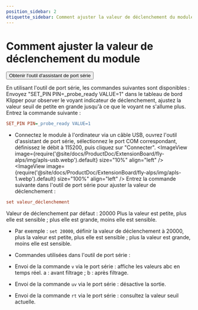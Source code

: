 ```yaml
---
position_sidebar: 2
étiquette_sidebar: Comment ajuster la valeur de déclenchement du module
---
```



# Comment ajuster la valeur de déclenchement du module
<Button variant="contained" disableElevation component="a" rel="noopener" href="https://apps.microsoft.com/detail/9nblggh43hdm?launch=true&mode=full&hl=en&gl=hk&ocid=bingwebsearch">Obtenir l'outil d'assistant de port série</Button>

En utilisant l'outil de port série, les commandes suivantes sont disponibles :
Envoyez "SET_PIN PIN=_probe_ready VALUE=1" dans le tableau de bord Klipper pour observer le voyant indicateur de déclenchement, ajustez la valeur seuil de petite en grande jusqu'à ce que le voyant ne s'allume plus. Entrez la commande suivante :
```cfg
SET_PIN PIN=_probe_ready VALUE=1
```
* Connectez le module à l'ordinateur via un câble USB, ouvrez l'outil d'assistant de port série, sélectionnez le port COM correspondant, définissez le débit à 115200, puis cliquez sur "Connecter".
<ImageView image={require('@site/docs/ProductDoc/ExtensionBoard/fly-alps/img/apls-usb.webp').default} size="10%" align="left" />
<ImageView image={require('@site/docs/ProductDoc/ExtensionBoard/fly-alps/img/apls-1.webp').default} size="100%" align="left" />
Entrez la commande suivante dans l'outil de port série pour ajuster la valeur de déclenchement :
```cfg
set valeur_déclenchement
```
Valeur de déclenchement par défaut : 20000
Plus la valeur est petite, plus elle est sensible ; plus elle est grande, moins elle est sensible.
* Par exemple : `set 20000`, définir la valeur de déclenchement à 20000, plus la valeur est petite, plus elle est sensible ; plus la valeur est grande, moins elle est sensible.
* Commandes utilisées dans l'outil de port série :

* Envoi de la commande `v` via le port série : affiche les valeurs abc en temps réel. a : avant filtrage ; b : après filtrage.
* Envoi de la commande `uv` via le port série : désactive la sortie.
* Envoi de la commande `rt` via le port série : consultez la valeur seuil actuelle.
